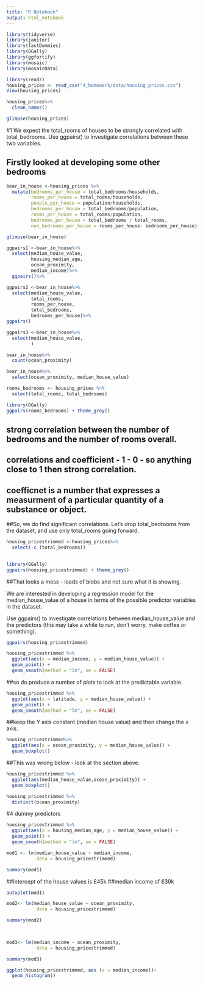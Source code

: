 ```yaml
---
title: "R Notebook"
output: html_notebook
---
```


```r
library(tidyverse)
library(janitor)
library(fastDummies)
library(GGally)
library(ggfortify)
library(mosaic)
library(mosaicData)
```


```r
library(readr)
housing_prices <- read_csv("4_homework/data/housing_prices.csv")
View(housing_prices)
```

```r
housing_prices%>%
  clean_names()
```


```r
glimpse(housing_prices)
```


#1 We expect the total_rooms of houses to be strongly correlated with total_bedrooms. Use ggpairs() to investigate correlations between these two variables.

## Firstly looked at developing some other bedrooms
```r
bear_in_house <-housing_prices %>%
  mutate(bedrooms_per_house = total_bedrooms/households,
         rooms_per_house = total_rooms/households,
         people_per_house = population/households,
         bedrooms_per_house = total_bedrooms/population,
         rooms_per_house = total_rooms/population,
         bedrooms_per_house = total_bedrooms / total_rooms,
         non_bedrooms_per_house = rooms_per_house- bedrooms_per_house)
```
```r
glimpse(bear_in_house)
```


```r
ggpairs1 <-bear_in_house%>%
  select(median_house_value,
         housing_median_age,
         ocean_proximity,
         median_income)%>%
  ggpairs()%>%


```



```r
ggpairs2 <-bear_in_house%>%
  select(median_house_value,
         total_rooms,
         rooms_per_house,
         total_bedrooms,
         bedrooms_per_house)%>%
ggpairs()

```


```r
ggpairs3 <-bear_in_house%>%
  select(median_house_value,
         )
```


```r
bear_in_house%>%
  count(ocean_proximity)
```

```r
bear_in_house%>%
  select(ocean_proximity, median_house_value)

```



```r
rooms_bedrooms <- housing_prices %>%
  select(total_rooms, total_bedrooms)
```



```r
library(GGally)
ggpairs(rooms_bedrooms) + theme_grey()
```

## strong correlation between the number of bedrooms and the number of rooms overall.

## correlations and coefficient - 1 - 0 - so anything close to 1 then strong correlation.

## coefficnet is a number that expresses a measurment of a particular quantity of a substance or object.

##So, we do find significant correlations. Let’s drop total_bedrooms from the dataset, and use only total_rooms going forward.


```r
housing_pricestrimmed <-housing_prices%>%
  select(-c (total_bedrooms))  
  
```

```r
library(GGally)
ggpairs(housing_pricestrimmed) + theme_grey()
```

##That looks a mess - loads of blobs and not sure what it is showing.


We are interested in developing a regression model for the median_house_value of a house in terms of the possible predictor variables in the dataset.

Use ggpairs() to investigate correlations between median_house_value and the predictors (this may take a while to run, don’t worry, make coffee or something).


```r
ggpairs(housing_pricestrimmed)
```


```r
housing_pricestrimmed %>%
  ggplot(aes(x = median_income, y = median_house_value)) +
  geom_point() +
  geom_smooth(method = "lm", se = FALSE)
```

##so do produce a number of plots to look at the predictable variable.

```r
housing_pricestrimmed %>%
  ggplot(aes(x = latitude, y = median_house_value)) +
  geom_point() +
  geom_smooth(method = "lm", se = FALSE)
```
##keep the Y axis constant (median house value) and then change the x axis.
```r
housing_pricestrimmed%>%
  ggplot(aes(x = ocean_proximity, y = median_house_value)) +
  geom_boxplot()
```

##This was wrong below - look at the section above.

```r
housing_pricestrimmed %>%
  ggplot(aes(median_house_value,ocean_proximity)) + 
  geom_boxplot()
```


```r
housing_pricestrimmed %>% 
  distinct(ocean_proximity)
```

#4 dummy predictors

```r
housing_pricestrimmed %>%
  ggplot(aes(x = housing_median_age, y = median_house_value)) +
  geom_point() +
  geom_smooth(method = "lm", se = FALSE)
```

```r
mod1 <- lm(median_house_value ~ median_income,
           data = housing_pricestrimmed)

summary(mod1)
```
##intercept of the house values is £45k
##median income of £39k


```r
autoplot(mod1)
```


```r
mod2<- lm(median_house_value ~ ocean_proximity,
           data = housing_pricestrimmed)

summary(mod2)

 
```


```r
mod3<- lm(median_income ~ ocean_proximity,
           data = housing_pricestrimmed)

summary(mod3)
```



```r
ggplot(housing_pricestrimmed, aes (x = median_income))+
  geom_histogram()
```










